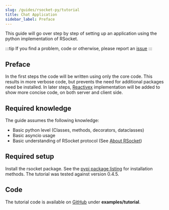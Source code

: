 ```yaml
---
slug: /guides/rsocket-py/tutorial
title: Chat Application
sidebar_label: Preface
---
```


This guide will go over step by step of setting up an application using the python implementation of RSocket.

:::tip
If you find a problem, code or otherwise, please report an [issue](https://github.com/rsocket/rsocket-website/issues)
:::

## Preface


<Preface/>

In the first steps the code will be written using only the core code.
This results in more verbose code, but prevents the need for additional packages need be installed.
In later steps, [Reactivex](https://rxpy.readthedocs.io) implementation will be added to show more concise code, on both server and client side.

## Required knowledge

The guide assumes the following knowledge:

* Basic python level (Classes, methods, decorators, dataclasses)
* Basic asyncio usage
* Basic understanding of RSocket protocol (See [About RSocket](/about/faq))

## Required setup

Install the rsocket package. See the [pypi package listing](https://pypi.org/project/rsocket/) for installation methods. The tutorial was tested against version 0.4.5.

## Code

The tutorial code is available on [GitHub](https://github.com/rsocket/rsocket-py) under <b>examples/tutorial</b>.
